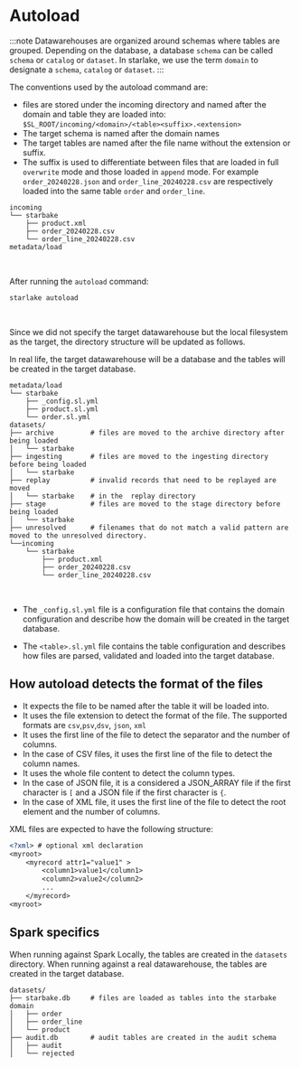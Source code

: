 # Autoload


:::note
Datawarehouses are organized around schemas where tables are grouped.
Depending on the database, a database `schema` can be called `schema` or `catalog` or `dataset`.
In starlake, we use the term `domain` to designate  a `schema`, `catalog` or `dataset`.
:::

The conventions used by the autoload command are:
- files are stored under the incoming directory and named after the domain and table they are loaded into: `$SL_ROOT/incoming/<domain>/<table><suffix>.<extension>`
- The target schema is named after the domain names
- The target tables are named after the file name without the extension or suffix.
- The suffix is used to differentiate between files that are loaded in full `overwrite` mode and those loaded in `append` mode.
For example `order_20240228.json` and `order_line_20240228.csv` are respectively loaded into the same table `order` and `order_line`.

```plaintext title="directory structure example before running autoload"
incoming
└── starbake
    ├── product.xml
    ├── order_20240228.csv
    └── order_line_20240228.csv
metadata/load
```
<br/>

After running the `autoload` command:
```shell
starlake autoload
```
<br/>

Since we did not specify the target datawarehouse but the local filesystem as the target, the directory structure will be updated as follows.

In real life, the target datawarehouse will be a database and the tables will be created in the target database.

```plaintext title="table schemas inferred from the directory structure"
metadata/load
└── starbake
    ├── _config.sl.yml
    ├── product.sl.yml
    └── order.sl.yml
datasets/
├── archive         # files are moved to the archive directory after being loaded
│   └── starbake
├── ingesting       # files are moved to the ingesting directory before being loaded
│   └── starbake
├── replay          # invalid records that need to be replayed are moved
│   └── starbake    # in the  replay directory
├── stage           # files are moved to the stage directory before being loaded
│   └── starbake
├── unresolved      # filenames that do not match a valid pattern are moved to the unresolved directory.                    
└──incoming
    └── starbake
        ├── product.xml
        ├── order_20240228.csv
        └── order_line_20240228.csv

```

<br/>


- The `_config.sl.yml` file is a configuration file that contains the domain configuration and describe how the domain will be created in the target database.

- The `<table>.sl.yml` file contains the table configuration and describes how files are parsed, validated and loaded into the target database.



## How autoload detects the format of the files

- It expects the file to be named after the table it will be loaded into.
- It uses the file extension to detect the format of the file. The supported formats are `csv`,`psv`,`dsv`, `json`, `xml`
- It uses the first line of the file to detect the separator and the number of columns.
- In the case of CSV files, it uses the first line of the file to detect the column names.
- It uses the whole file content to detect the column types.
- In the case of JSON file, it is a considered a JSON_ARRAY file if the first character is `[` and a JSON file if the first character is `{`.
- In the case of XML file, it uses the first line of the file to detect the root element and the number of columns.

XML files are expected to have the following structure:
<br/>

```xml
<?xml> # optional xml declaration
<myroot>
    <myrecord attr1="value1" >
        <column1>value1</column1>
        <column2>value2</column2>
        ...
    </myrecord>
<myroot>

```

## Spark specifics

When running against Spark Locally, the tables are created in the `datasets` directory.
When running against a real datawarehouse, the tables are created in the target database.

```shell title="Extra files when running autoload against spark locally"
datasets/
├── starbake.db     # files are loaded as tables into the starbake domain
│   ├── order
│   ├── order_line
│   └── product
├── audit.db        # audit tables are created in the audit schema
│   ├── audit
│   └── rejected


````

